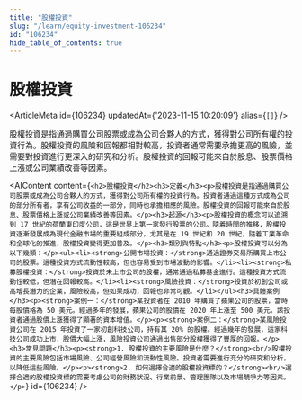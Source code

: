 ```yaml
---
title: "股權投資"
slug: "/learn/equity-investment-106234"
id: "106234"
hide_table_of_contents: true
---
```



# 股權投資

<ArticleMeta id={106234} updatedAt={'2023-11-15 10:20:09'} alias={`[]`} />
<div className='border-solid border-b border-t-0 my-4 border-[var(--ifm-color-gray-300)]' />

股權投資是指通過購買公司股票或成為公司合夥人的方式，獲得對公司所有權的投資行為。股權投資的風險和回報都相對較高，投資者通常需要承擔更高的風險，並需要對投資進行更深入的研究和分析。股權投資的回報可能來自於股息、股票價格上漲或公司業績改善等因素。

<AIContent content={`<h2>股權投資</h2><h3>定義</h3><p>股權投資是指通過購買公司股票或成為公司合夥人的方式，獲得對公司所有權的投資行為。投資者通過這種方式成為公司的部分所有者，享有公司收益的一部分，同時也承擔相應的風險。股權投資的回報可能來自於股息、股票價格上漲或公司業績改善等因素。</p><h3>起源</h3><p>股權投資的概念可以追溯到 17 世紀的荷蘭東印度公司，這是世界上第一家發行股票的公司。隨着時間的推移，股權投資逐漸發展成為現代金融市場的重要組成部分，尤其是在 19 世紀和 20 世紀，隨着工業革命和全球化的推進，股權投資變得更加普及。</p><h3>類別與特點</h3><p>股權投資可以分為以下幾類：</p><ul><li><strong>公開市場投資：</strong>通過證券交易所購買上市公司的股票。這種投資方式流動性較高，但也容易受到市場波動的影響。</li><li><strong>私募股權投資：</strong>投資於未上市公司的股權，通常通過私募基金進行。這種投資方式流動性較低，但潛在回報較高。</li><li><strong>風險投資：</strong>投資於初創公司或高增長潛力的企業，風險較高，但如果成功，回報也非常可觀。</li></ul><h3>具體案例</h3><p><strong>案例一：</strong>某投資者在 2010 年購買了蘋果公司的股票，當時每股價格為 50 美元。經過多年的發展，蘋果公司的股價在 2020 年上漲至 500 美元。該投資者通過股價上漲獲得了顯著的資本增值。</p><p><strong>案例二：</strong>某風險投資公司在 2015 年投資了一家初創科技公司，持有其 20% 的股權。經過幾年的發展，這家科技公司成功上市，股價大幅上漲，風險投資公司通過出售部分股權獲得了豐厚的回報。</p><h3>常見問題</h3><p><strong>1. 股權投資的主要風險是什麼？</strong><br/>股權投資的主要風險包括市場風險、公司經營風險和流動性風險。投資者需要進行充分的研究和分析，以降低這些風險。</p><p><strong>2. 如何選擇合適的股權投資標的？</strong><br/>選擇合適的股權投資標的需要考慮公司的財務狀況、行業前景、管理團隊以及市場競爭力等因素。</p>`} id={106234} />
